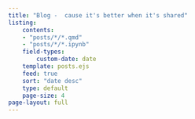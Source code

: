 ```yaml
---
title: "Blog -  cause it's better when it's shared"
listing:
    contents:
    - "posts/*/*.qmd"
    - "posts/*/*.ipynb"
    field-types:
        custom-date: date
    template: posts.ejs
    feed: true
    sort: "date desc"
    type: default
    page-size: 4
page-layout: full
---
```

